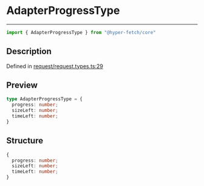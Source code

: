 

# AdapterProgressType

<div class="api-docs__separator" data-reactroot="">

---

</div><div class="api-docs__import" data-reactroot="">

```ts
import { AdapterProgressType } from "@hyper-fetch/core"
```

</div><div class="api-docs__section">

## Description

</div><div class="api-docs__description"><span class="api-docs__do-not-parse">



</span></div><p class="api-docs__definition">

Defined in [request/request.types.ts:29](https://github.com/BetterTyped/hyper-fetch/blob/cc329b91/packages/core/src/request/request.types.ts#L29)

</p><div class="api-docs__section">

## Preview

</div><div class="api-docs__preview type">

```ts
type AdapterProgressType = {
  progress: number; 
  sizeLeft: number; 
  timeLeft: number; 
}
```

</div><div class="api-docs__section">

## Structure

</div><div class="api-docs__returns">

```ts
{
  progress: number;
  sizeLeft: number;
  timeLeft: number;
}
```

</div>